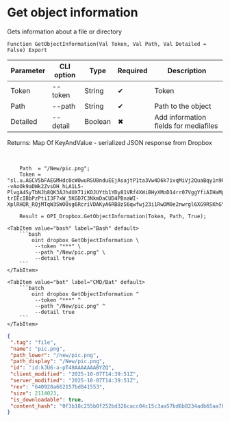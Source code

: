 ﻿---
sidebar_position: 1
description: Get object information and other functions to work with Dropbox in the Open Integration Package, a free open-source integration library for 1C:Enterprise 8, OneScript and CLI
keywords: [1C, 1С, 1С:Enterprise, 1С:Enterprise 8.3, API, Integration, Services, Exchange, OneScript, CLI, Dropbox]
---


# Get object information
 Gets information about a file or directory



`Function GetObjectInformation(Val Token, Val Path, Val Detailed = False) Export`

  | Parameter | CLI option | Type | Required | Description |
  |-|-|-|-|-|
  | Token | --token | String | &#x2714; | Token |
  | Path | --path | String | &#x2714; | Path to the object |
  | Detailed | --detail | Boolean | &#x2716; | Add information fields for mediafiles |

  
  Returns:  Map Of KeyAndValue - serialized JSON response from Dropbox

<br/>



```bsl title="1C:Enterprise/OneScript code example"
    Path  = "/New/pic.png";
    Token = "sl.u.AGCV5bFAEGMHdc0cW0wuRSU8nduEEjAsajtP1ta3Vw4D6k7ivqMiVj2QuaBqy1n9RZhUrftIcKDKh8XtftjcKoA4KBUyY3W5fiUANoMPG6j3Q7Cj--vAoOk9aDWk2ZvsDH_hLA1L5-PlvgA4SyTbNJb8QK3AJh4UX71iKOJUYtb1YDy81VRf4XWiBHyXMoD14rr07VggYfiAIHaMpgJUxkwVSGbiPxD7UlBK8zJC5kwOJqBss7pc5i7Tslne5nt2fno80MmEV_EJoi75M5kpCP2CdLEdChfFLwFNADZq6ox3OGxJ4d8TFI6aZ7Ue1yGJd67Ye2LJ3GnmpkdcKyH1Ovh_sV4slW46OLh1dJQbFdNrgILYXHaoJJrMDJodn6YR8cTWmWQ7IIlw-trIEcIBbPzPtiI3F7xW_5KGD7C3NkmDaCUD4PBnaWI-XplRHQR_RQjMTqW3SWO0sg6RcriVDAKyA6RB8zS6qwfwj23i1RwDM0e2nwrgl6XG9RSKhGYHy1jj2d_YAU9vxw61x2VFF1ILNS7833SYZ5kIDrjjhqUeKD5MoCAz6YxyE0xfSZhRZ4B8ONLeSf6SOOYVSKLi4DxMxurzFC90j0u6KFVsdYiUfeoTXarehRMafAbSnszOJcXQqevbDfsGKtbbHFQUyCaoUkia90jKnIB5W1q2Ksp1QKUcKudSiCPRT7DPRXE1LGK2WsjfmdMJyqbBSb86Yfa0ZJ8i0QT...";

    Result = OPI_Dropbox.GetObjectInformation(Token, Path, True);
```
 

 <Tabs>
  
    <TabItem value="bash" label="Bash" default>
        ```bash
            oint dropbox GetObjectInformation \
             --token "***" \
             --path "/New/pic.png" \
             --detail true
        ```
    </TabItem>
  
    <TabItem value="bat" label="CMD/Bat" default>
        ```batch
            oint dropbox GetObjectInformation ^
             --token "***" ^
             --path "/New/pic.png" ^
             --detail true
        ```
    </TabItem>
</Tabs>


```json title="Result"
{
 ".tag": "file",
 "name": "pic.png",
 "path_lower": "/new/pic.png",
 "path_display": "/New/pic.png",
 "id": "id:kJU6-a-pT48AAAAAAABYZQ",
 "client_modified": "2025-10-07T14:39:51Z",
 "server_modified": "2025-10-07T14:39:51Z",
 "rev": "640928a662157bd841553",
 "size": 2114023,
 "is_downloadable": true,
 "content_hash": "0f3b18c255b0f252bd326cacc04c15c3aa57bd6b8234adb65aa7bb2987a65492"
}
```
